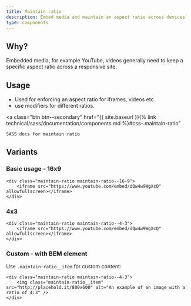 ```yaml
---
title: Maintain ratio
description: Embed media and maintain an aspect ratio across devices
type: components
---
```


## Why?

Embedded media, for example YouTube, videos generally need to keep a specific aspect ratio across a responsive site.

## Usage

- Used for enforcing an aspect ratio for iframes, videos etc
- use modifiers for different ratios.

<a
	class="btn btn--secondary"
	href="{{ site.baseurl }}{% link technical/sass/documentation/components.md %}#css-.maintain-ratio"
>
	SASS docs for maintain ratio
</a>

## Variants

### Basic usage - 16x9

```
<div class="maintain-ratio maintain-ratio--16-9">
    <iframe src="https://www.youtube.com/embed/dQw4w9WgXcQ" allowfullscreen></iframe>
</div>
```

### 4x3

```
<div class="maintain-ratio maintain-ratio--4-3">
    <iframe src="https://www.youtube.com/embed/dQw4w9WgXcQ" allowfullscreen></iframe>
</div>
```

### Custom - with BEM element

Use `.maintain-ratio__item` for custom content:

```
<div class="maintain-ratio maintain-ratio--4-3">
    <img class="maintain-ratio__item" src="http://placehold.it/800x600" alt="An example of an image with a ratio of 4:3" />
</div>
```
